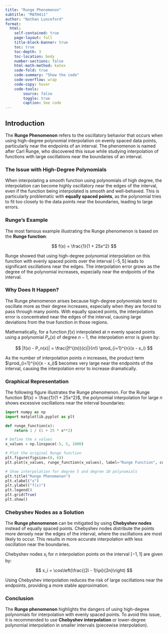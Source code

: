 ```yaml
---
title: "Runge Phenomenon"
subtitle: "MATH411"
author: "Nathan Lunceford"
format:
  html:
    self-contained: true
    page-layout: full
    title-block-banner: true
    toc: true
    toc-depth: 3
    toc-location: body
    number-sections: false
    html-math-method: katex
    code-fold: true
    code-summary: "Show the code"
    code-overflow: wrap
    code-copy: hover
    code-tools:
        source: false
        toggle: true
        caption: See code 
---
```


## Introduction

The **Runge Phenomenon** refers to the oscillatory behavior that occurs when using high-degree polynomial interpolation on evenly spaced data points, particularly near the endpoints of an interval. The phenomenon is named after Carl Runge, who discovered this issue while studying interpolation of functions with large oscillations near the boundaries of an interval.

### The Issue with High-Degree Polynomials

When interpolating a smooth function using polynomials of high degree, the interpolation can become highly oscillatory near the edges of the interval, even if the function being interpolated is smooth and well-behaved. This is particularly problematic with **equally spaced points**, as the polynomial tries to fit too closely to the data points near the boundaries, leading to large errors.

### Runge's Example

The most famous example illustrating the Runge phenomenon is based on the **Runge function**:

$$
f(x) = \frac{1}{1 + 25x^2}
$$

Runge showed that using high-degree polynomial interpolation on this function with evenly spaced points over the interval $[-5, 5]$ leads to significant oscillations near the edges. The interpolation error grows as the degree of the polynomial increases, especially near the endpoints of the interval.

### Why Does It Happen?

The Runge phenomenon arises because high-degree polynomials tend to oscillate more as their degree increases, especially when they are forced to pass through many points. With equally spaced points, the interpolation error is concentrated near the edges of the interval, causing large deviations from the true function in those regions.

Mathematically, for a function $f(x)$ interpolated at $n$ evenly spaced points using a polynomial $P_n(x)$ of degree $n-1$, the interpolation error is given by:

$$
|f(x) - P_n(x)| = \frac{|f^{(n)}(c)|}{n!} \prod_{i=1}^{n}(x - x_i)
$$

As the number of interpolation points $n$ increases, the product term $\prod_{i=1}^{n}(x - x_i)$ becomes very large near the endpoints of the interval, causing the interpolation error to increase dramatically.

### Graphical Representation

The following figure illustrates the Runge phenomenon. For the Runge function $f(x) = \frac{1}{1 + 25x^2}$, the polynomial interpolation for large $n$ shows excessive oscillations near the interval boundaries:

```python
import numpy as np
import matplotlib.pyplot as plt

def runge_function(x):
    return 1 / (1 + 25 * x**2)

# Define the x values
x_values = np.linspace(-5, 5, 1000)

# Plot the original Runge function
plt.figure(figsize=(8, 6))
plt.plot(x_values, runge_function(x_values), label="Runge Function", color="blue")

# Show interpolation for degree 5 and degree 10 polynomials
plt.title("Runge Phenomenon")
plt.xlabel("x")
plt.ylabel("f(x)")
plt.legend()
plt.grid(True)
plt.show()
```

### Chebyshev Nodes as a Solution

The **Runge phenomenon** can be mitigated by using **Chebyshev nodes** instead of equally spaced points. Chebyshev nodes distribute the points more densely near the edges of the interval, where the oscillations are most likely to occur. This results in more accurate interpolation with less oscillation near the boundaries.

Chebyshev nodes $x_i$ for $n$ interpolation points on the interval $[-1, 1]$ are given by:

$$
x_i = \cos\left(\frac{(2i - 1)\pi}{2n}\right)
$$

Using Chebyshev interpolation reduces the risk of large oscillations near the endpoints, providing a more stable approximation.

### Conclusion

The **Runge phenomenon** highlights the dangers of using high-degree polynomials for interpolation with evenly spaced points. To avoid this issue, it is recommended to use **Chebyshev interpolation** or lower-degree polynomial interpolation in smaller intervals (piecewise interpolation).

